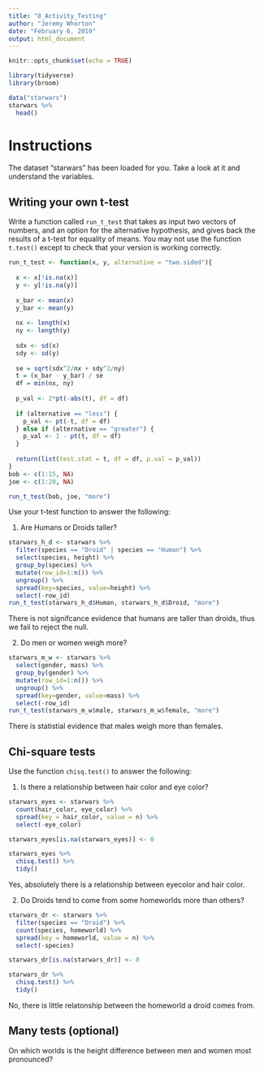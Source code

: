 ```yaml
---
title: "8_Activity_Testing"
author: "Jeremy Whorton"
date: "February 6, 2019"
output: html_document
---
```


```r
knitr::opts_chunk$set(echo = TRUE)
```

```r
library(tidyverse)
library(broom)

data("starwars")
starwars %>%
  head()
```

# Instructions

The dataset "starwars" has been loaded for you.  Take a look at it and understand the variables. 

## Writing your own t-test

Write a function called `run_t_test` that takes as input two vectors of numbers, and an option for the alternative hypothesis, and gives back the results of a t-test for equality of means.  You may not use the function `t.test()` except to check that your version is working correctly.

```r
run_t_test <- function(x, y, alternative = "two.sided"){
  
  x <- x[!is.na(x)]
  y <- y[!is.na(y)]
  
  x_bar <- mean(x)
  y_bar <- mean(y)
  
  nx <- length(x)
  ny <- length(y)
  
  sdx <- sd(x)
  sdy <- sd(y)
  
  se = sqrt(sdx^2/nx + sdy^2/ny)
  t = (x_bar - y_bar) / se
  df = min(nx, ny)
  
  p_val <- 2*pt(-abs(t), df = df)
  
  if (alternative == "less") {
    p_val <- pt(-t, df = df)
  } else if (alternative == "greater") {
    p_val <- 1 - pt(t, df = df)
  }
  
  return(list(test.stat = t, df = df, p.val = p_val))
}
bob <- c(1:15, NA)
joe <- c(1:20, NA)

run_t_test(bob, joe, "more")
```

Use your t-test function to answer the following:

1. Are Humans or Droids taller?
```r
starwars_h_d <- starwars %>%
  filter(species == "Droid" | species == "Human") %>%
  select(species, height) %>%
  group_by(species) %>%  
  mutate(row_id=1:n()) %>% 
  ungroup() %>%  
  spread(key=species, value=height) %>%    
  select(-row_id) 
run_t_test(starwars_h_d$Human, starwars_h_d$Droid, "more")
```
There is not signifcance evidence that humans are taller than droids, thus we fail to reject the null.

2. Do men or women weigh more?
```r
starwars_m_w <- starwars %>%
  select(gender, mass) %>%
  group_by(gender) %>%   
  mutate(row_id=1:n()) %>% 
  ungroup() %>%  
  spread(key=gender, value=mass) %>%    
  select(-row_id) 
run_t_test(starwars_m_w$male, starwars_m_w$female, "more")
```
There is statistial evidence that males weigh more than females.

## Chi-square tests

Use the function `chisq.test()` to answer the following:

1. Is there a relationship between hair color and eye color?
```r
starwars_eyes <- starwars %>% 
  count(hair_color, eye_color) %>%
  spread(key = hair_color, value = n) %>%
  select(-eye_color)

starwars_eyes[is.na(starwars_eyes)] <- 0

starwars_eyes %>%
  chisq.test() %>%
  tidy()
```
Yes, absolutely there is a relationship between eyecolor and hair color.

2. Do Droids tend to come from some homeworlds more than others?
```r
starwars_dr <- starwars %>% 
  filter(species == "Droid") %>%
  count(species, homeworld) %>%
  spread(key = homeworld, value = n) %>%
  select(-species)

starwars_dr[is.na(starwars_dr)] <- 0

starwars_dr %>%
  chisq.test() %>%
  tidy()
```
No, there is little relatonship between the homeworld a droid comes from. 

## Many tests (optional)

On which worlds is the height difference between men and women most pronounced?
 



